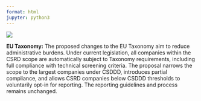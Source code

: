 ```yaml
---
format: html
jupyter: python3
---
```

![](propchangesheader.png){fig-align="center"}

**EU Taxonomy:** The proposed changes to the EU Taxonomy aim to reduce administrative burdens. Under current legislation, all companies within the CSRD scope are automatically subject to Taxonomy requirements, including full compliance with technical screening criteria. The proposal narrows the scope to the largest companies under CSDDD, introduces partial compliance, and allows CSRD companies below CSDDD thresholds to voluntarily opt-in for reporting. The reporting guidelines and process remains unchanged. 